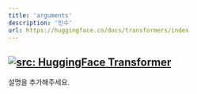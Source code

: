 ```yaml
---
title: 'arguments'
description: '인수'
url: https://huggingface.co/docs/transformers/index
---
```

<a href="https://huggingface.co/docs/transformers/index" target="_blank" ><img loading="lazy" alt="src: HuggingFace Transformer" src="https://img.shields.io/badge/문서-Huggingface_Transformer-blue"></a>
---
설명을 추가해주세요.

